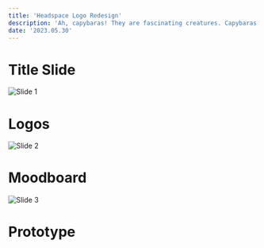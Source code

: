 ```yaml
---
title: 'Headspace Logo Redesign'
description: 'Ah, capybaras! They are fascinating creatures. Capybaras are the largest rodents in the world, native to South America. They are known for their semi-aquatic lifestyle and often found near bodies of water like rivers, lakes, and marshes. Capybaras are social animals and usually live in groups. They have webbed feet and are excellent swimmers.'
date: '2023.05.30'
---
```


# Title Slide

![Slide 1](/static/work/headspace-logo-redesign/Slide.png)

# Logos

![Slide 2](/static/work/headspace-logo-redesign/Slide2.png)

# Moodboard

![Slide 3](/static/work/headspace-logo-redesign/Slide3.png)

# Prototype

<EmbedFrame
  src="https://www.figma.com/embed?embed_host=share&url=https%3A%2F%2Fwww.figma.com%2Fproto%2FtPWS3pWGxvGK9k911w7I6R%2Fdesign.bchen.dev%3Fpage-id%3D10%253A449%26type%3Ddesign%26node-id%3D107-888%26viewport%3D-1908%252C-207%252C0.52%26scaling%3Dscale-down%26starting-point-node-id%3D83%253A1014%26show-proto-sidebar%3D1%26mode%3Ddesign%26t%3DSwFyn87dudYIFTJc-1&hide-ui=1"
  backgroundImageSrc="/static/work/headspace-logo-redesign/Slide.png"
  backgroundImageAlt="capybara"
  loadButtonText="Load prototype"
/>
